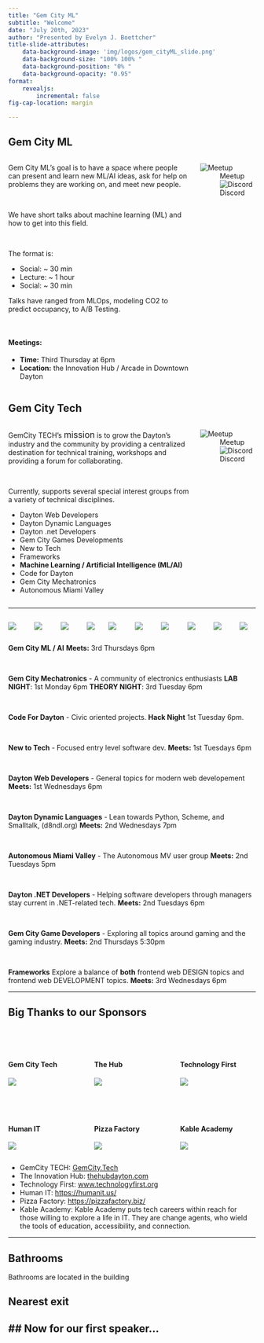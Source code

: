 ```yaml
---
title: "Gem City ML"
subtitle: "Welcome"
date: "July 20th, 2023"
author: "Presented by Evelyn J. Boettcher"
title-slide-attributes:
    data-background-image: 'img/logos/gem_cityML_slide.png'
    data-background-size: "100% 100% "
    data-background-position: "0% "
    data-background-opacity: "0.95"
format:
    revealjs:
        incremental: false
fig-cap-location: margin

---
```


## Gem City ML

:::{.columns}
::::{.column width=75%}

Gem City ML's goal is to have a space where people can present and learn new ML/AI ideas, ask for help on problems they are working on, and meet new people.

<br>


We have short talks about machine learning (ML) and how to get into this field.

<br>


The format is:

* Social: ~ 30 min
* Lecture: ~ 1 hour
* Social: ~ 30 min

Talks have ranged from MLOps, modeling CO2 to predict occupancy, to A/B Testing.

<br>

#### Meetings: 

- **Time:** Third Thursday at 6pm
- **Location:** the Innovation Hub / Arcade in Downtown Dayton

::::
::::{.column width=23%}
![Meetup](./img/GemCity_meetup_qr.png)
: Meetup
![Discord](./img/gemcity_discord_qr.png)
: Discord

::::
:::

## Gem City Tech

:::{.columns}
::::{.column width=75%}


GemCity TECH’s <span style="font-size:1.25em;">mission</span> is to grow the Dayton's industry and the community by providing a centralized destination for
technical training, workshops and providing a forum for collaborating.

<br>

Currently, supports several special interest groups from a variety of technical disciplines.


- Dayton Web Developers
- Dayton Dynamic Languages
- Dayton .net Developers
- Gem City Games Developments
- New to Tech
- Frameworks
- **Machine Learning / Artificial Intelligence (ML/AI)**
- Code for Dayton
- Gem City Mechatronics
- Autonomous Miami Valley

::::
::::{.column width=23%}
![Meetup](./img/GemCity_meetup_qr.png)
: Meetup
![Discord](./img/gemcity_discord_qr.png)
: Discord
::::
:::


---

:::{.columns}
::::{.column width=10%}  
![](img/gem_city_social.png)  
::::
::::{.column width=10%}
![](img/GemCityMechatronicsLogo_Transparent.png)
::::  
::::{.column width=10%}
![](img/CodeForDayton.png)
::::
::::{.column width=7%}
![](img/New_To_Tech_Mascot.png)
::::
::::{.column width=10%}
![](img/Dayton_Web_Developers.png)
::::
::::{.column width=10%}
![](img/DDLLogo.png)
::::
::::{.column width=10%}
![](img/AutonomousMiamiValleyLogo.png)
::::
::::{.column width=10%}
![](img/DaytonDotNet.png)
::::
::::{.column width=10%}
![](img/GemCityGameDevelopers.png)
::::
::::{.column width=10%}
![](img/Frameworks.png)
::::
:::

**Gem City ML / AI**  **Meets:** 3rd Thursdays 6pm

<br>

**Gem City Mechatronics** - A community of electronics enthusiasts **LAB NIGHT**: 1st Monday 6pm **THEORY NIGHT**: 3rd Tuesday 6pm

<br>

**Code For Dayton** -  Civic oriented projects.  **Hack Night** 1st Tuesday 6pm.

<br>
 
**New to Tech** - Focused entry level software dev.   **Meets:** 1st Tuesdays 6pm

<br>

**Dayton Web Developers** - General topics for modern web developement  **Meets:** 1st Wednesdays 6pm 

<br>
 
**Dayton Dynamic Languages** - Lean towards Python, Scheme, and Smalltalk, (d8ndl.org) **Meets:** 2nd Wednesdays 7pm

<br>

**Autonomous Miami Valley** - The Autonomous MV user group  **Meets:** 2nd Tuesdays 5pm 

<br>

**Dayton .NET Developers** - Helping software developers through managers stay current in .NET-related tech. **Meets:** 2nd Tuesdays 6pm

<br>
 
**Gem City Game Developers** - Exploring all topics around gaming and the gaming industry.  **Meets:** 2nd Thursdays 5:30pm 

<br>

**Frameworks** Explore a balance of **both** frontend web DESIGN topics and frontend web DEVELOPMENT topics.  **Meets:** 3rd Wednesdays 6pm 

---

## Big Thanks to our Sponsors

<br>
<br>

:::{.columns}
::::{.column width=30%}
#### Gem City Tech
![](./img/logos/GCTLogo.png)
::::
::::{.column width=30%}
#### The Hub
 ![](./img/logos/The-Hub-Logo-PNC.jpg)
::::
::::{.column width=30%}
#### Technology First
 ![](./img/logos/tech_first_logo.jpg)
::::
::::

<br>

:::{.columns}
::::{.column width=30%}
#### Human IT
![](./img/logos/HumanIT-Logo.png)
::::
::::{.column width=30%}
#### Pizza Factory
![](./img/logos/pizzalogo.png)
::::
::::{.column width=30%}
#### Kable Academy
![](./img/logos/KableAcademy_Logo_HR.jpg)
::::
:::


* GemCity TECH: [GemCity.Tech](https://Gemcity.tech)
* The Innovation Hub: [thehubdayton.com](https://www.thehubdayton.com/)
* Technology First: [www.technologyfirst.org](https://www.technologyfirst.org/)
* Human IT: [https://humanit.us/](https://humanit.us/)
* Pizza Factory: [https://pizzafactory.biz/](https://pizzafactory.biz/)
* Kable Academy: Kable Academy puts tech careers within reach for those willing to explore a life in IT. They are change agents, who wield the tools of education, accessibility, and connection.

---

## Bathrooms

Bathrooms are located in the building

## Nearest exit

## Now for our first speaker...
---